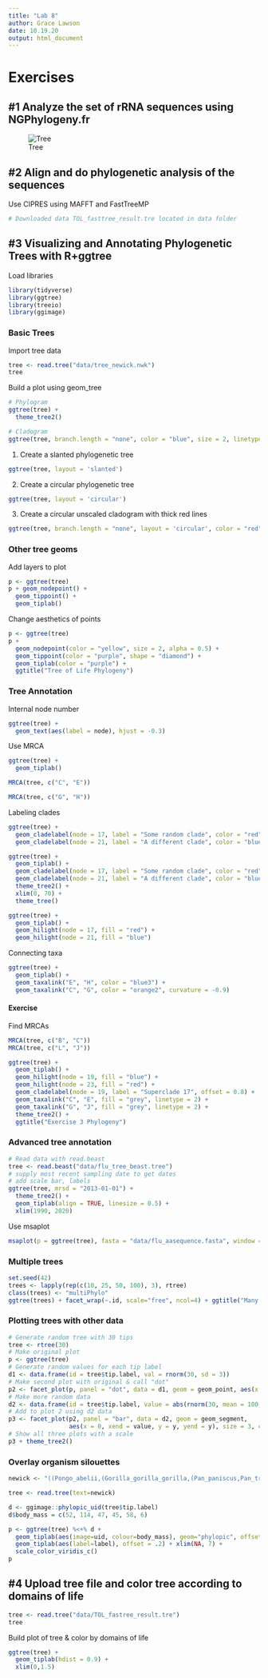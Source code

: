 ```yaml
---
title: "Lab 8"
author: Grace Lawson
date: 10.19.20
output: html_document
---
```


# Exercises
## #1 Analyze the set of rRNA sequences using NGPhylogeny.fr

![Tree](images/Tree_image.png)


## #2 Align and do phylogenetic analysis of the sequences 
Use CIPRES using MAFFT and FastTreeMP
```r
# Downloaded data TOL_fasttree_result.tre located in data folder
```

## #3 Visualizing and Annotating Phylogenetic Trees with R+ggtree
Load libraries
```r
library(tidyverse)
library(ggtree)
library(treeio)
library(ggimage)
```

### Basic Trees
Import tree data 
```r
tree <- read.tree("data/tree_newick.nwk")
tree
```

Build a plot using geom_tree
```r
# Phylogram
ggtree(tree) +
  theme_tree2()
```

```r
# Cladogram
ggtree(tree, branch.length = "none", color = "blue", size = 2, linetype = 3)
```

1. Create a slanted phylogenetic tree
```r
ggtree(tree, layout = 'slanted')
```

2. Create a circular phylogenetic tree
```r
ggtree(tree, layout = 'circular')
```

3. Create a circular unscaled cladogram with thick red lines
```r
ggtree(tree, branch.length = "none", layout = 'circular', color = "red", size = 2)
```

### Other tree geoms
Add layers to plot
```r
p <- ggtree(tree) 
p + geom_nodepoint() +
  geom_tippoint() +
  geom_tiplab()
```

Change aesthetics of points 
```r
p <- ggtree(tree) 
p + 
  geom_nodepoint(color = "yellow", size = 2, alpha = 0.5) +
  geom_tippoint(color = "purple", shape = "diamond") +
  geom_tiplab(color = "purple") +
  ggtitle("Tree of Life Phylogeny")
```

### Tree Annotation
Internal node number
```r
ggtree(tree) +
  geom_text(aes(label = node), hjust = -0.3)
```

Use MRCA
```r
ggtree(tree) +
  geom_tiplab()
```

```r
MRCA(tree, c("C", "E"))
```

```r
MRCA(tree, c("G", "H"))
```

Labeling clades 
```r
ggtree(tree) +
  geom_cladelabel(node = 17, label = "Some random clade", color = "red", offset = 0.8) +
  geom_cladelabel(node = 21, label = "A different clade", color = "blue", offset = 0.8)
```
```r
ggtree(tree) +
  geom_tiplab() + 
  geom_cladelabel(node = 17, label = "Some random clade", color = "red", offset = 0.8, align = TRUE) +
  geom_cladelabel(node = 21, label = "A different clade", color = "blue", offset = 0.8, align = TRUE) + 
  theme_tree2() +
  xlim(0, 70) +
  theme_tree()
```

```r
ggtree(tree) + 
  geom_tiplab() +
  geom_hilight(node = 17, fill = "red") +
  geom_hilight(node = 21, fill = "blue")
```

Connecting taxa 
```r
ggtree(tree) +
  geom_tiplab() + 
  geom_taxalink("E", "H", color = "blue3") +
  geom_taxalink("C", "G", color = "orange2", curvature = -0.9)
```

#### Exercise
Find MRCAs
```r
MRCA(tree, c("B", "C"))
MRCA(tree, c("L", "J"))
```

```r
ggtree(tree) +
  geom_tiplab() +
  geom_hilight(node = 19, fill = "blue") +
  geom_hilight(node = 23, fill = "red") + 
  geom_cladelabel(node = 19, label = "Superclade 17", offset = 0.8) +
  geom_taxalink("C", "E", fill = "grey", linetype = 2) +
  geom_taxalink("G", "J", fill = "grey", linetype = 2) +
  theme_tree2() +
  ggtitle("Exercise 3 Phylogeny")
```

### Advanced tree annotation
```r
# Read data with read.beast
tree <- read.beast("data/flu_tree_beast.tree")
# supply most recent sampling date to get dates
# add scale bar, labels
ggtree(tree, mrsd = "2013-01-01") +
  theme_tree2() +
  geom_tiplab(align = TRUE, linesize = 0.5) +
  xlim(1990, 2020)
```

Use msaplot
```r
msaplot(p = ggtree(tree), fasta = "data/flu_aasequence.fasta", window = c(150,175))
```

### Multiple trees
```r
set.seed(42)
trees <- lapply(rep(c(10, 25, 50, 100), 3), rtree)
class(trees) <- "multiPhylo"
ggtree(trees) + facet_wrap(~.id, scale="free", ncol=4) + ggtitle("Many trees. Such phylogenetics. Wow.")  
```

### Plotting trees with other data
```r
# Generate random tree with 30 tips
tree <- rtree(30)
# Make original plot
p <- ggtree(tree)
# Generate random values for each tip label
d1 <- data.frame(id = tree$tip.label, val = rnorm(30, sd = 3))
# Make second plot with original & call "dot"
p2 <- facet_plot(p, panel = "dot", data = d1, geom = geom_point, aes(x = val), color = "red3")
# Make more random data
d2 <- data.frame(id = tree$tip.label, value = abs(rnorm(30, mean = 100, sd = 50)))
# Add to plot 2 using d2 data
p3 <- facet_plot(p2, panel = "bar", data = d2, geom = geom_segment, 
                 aes(x = 0, xend = value, y = y, yend = y), size = 3, color = "blue4")
# Show all three plots with a scale
p3 + theme_tree2()
```

### Overlay organism silouettes 
```r
newick <- "((Pongo_abelii,(Gorilla_gorilla_gorilla,(Pan_paniscus,Pan_troglodytes)Pan,Homo_sapiens)Homininae)Hominidae,Nomascus_leucogenys)Hominoidea;"

tree <- read.tree(text=newick)

d <- ggimage::phylopic_uid(tree$tip.label)
d$body_mass = c(52, 114, 47, 45, 58, 6)

p <- ggtree(tree) %<+% d + 
  geom_tiplab(aes(image=uid, colour=body_mass), geom="phylopic", offset=2.5) +
  geom_tiplab(aes(label=label), offset = .2) + xlim(NA, 7) +
  scale_color_viridis_c()
p  
```

## #4 Upload tree file and color tree according to domains of life 
```r
tree <- read.tree("data/TOL_fastree_result.tre")
tree
```

Build plot of tree & color by domains of life 
```r
ggtree(tree) +
  geom_tiplab(hdist = 0.9) +
  xlim(0,1.5)
```

